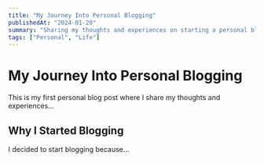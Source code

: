 ```yaml
---
title: "My Journey Into Personal Blogging"
publishedAt: "2024-01-20"
summary: "Sharing my thoughts and experiences on starting a personal blog"
tags: ["Personal", "Life"]
---
```


# My Journey Into Personal Blogging

This is my first personal blog post where I share my thoughts and experiences...

## Why I Started Blogging

I decided to start blogging because...
